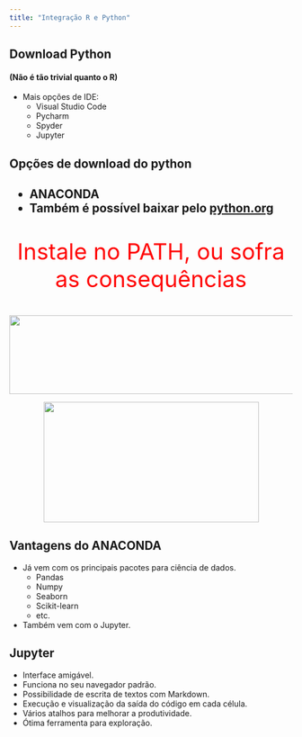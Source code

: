 ```yaml
---
title: "Integração R e Python"
---
```


<section>
<h2>Download Python</h2>
<h4>(Não é tão trivial quanto o R)</h4>

- Mais opções de IDE:
    - Visual Studio Code
    - Pycharm
    - Spyder
    - Jupyter

</section>

<section>

<h2>Opções de download do python<h2>
- ANACONDA
- Também é possível baixar pelo <a href="https://python.org">python.org</a>

</section>

<section>

<p style="color: red; font-size: 40px; text-align: center">Instale no PATH, ou sofra as consequências</p>

<img src="src/python_basico/pipFail.png" style="display: block; margin-left: auto; margin-right: auto; width: 800px; height: 140px"/>

<img src="	https://i.kym-cdn.com/entries/icons/original/000/040/642/terrifiednootnoot.jpg" style="display: block; margin-left: auto; margin-right: auto; width: 383px; height: 214px"/>

</section>

<section>

<h2>Vantagens do ANACONDA</h2>

- Já vem com os principais pacotes para ciência de dados.
    - Pandas
    - Numpy
    - Seaborn
    - Scikit-learn
    - etc.
- Também vem com o Jupyter.

</section>

<section>

<h2>Jupyter</h2>

- Interface amigável.
- Funciona no seu navegador padrão.
- Possibilidade de escrita de textos com Markdown.
- Execução e visualização da saída do código em cada célula.
- Vários atalhos para melhorar a produtividade.
- Ótima ferramenta para exploração.

</section>

<section data-background-image="src/python_basico/Jupyter.jpeg" data-background-size="contain">
</section>

